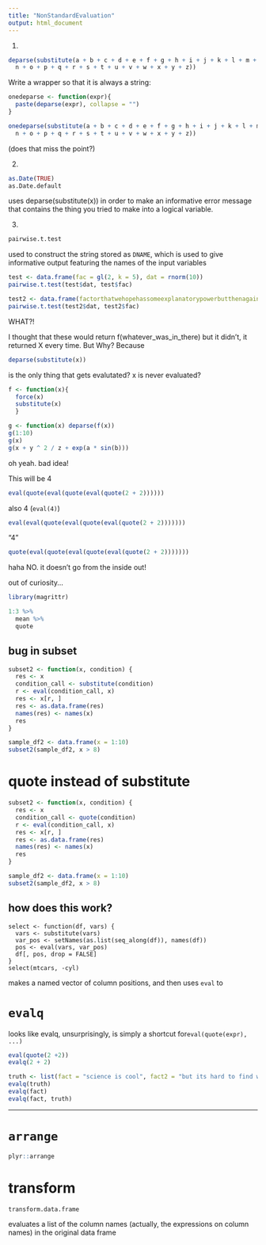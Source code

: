 ```yaml
---
title: "NonStandardEvaluation"
output: html_document
---
```


1. 

```r
deparse(substitute(a + b + c + d + e + f + g + h + i + j + k + l + m +
  n + o + p + q + r + s + t + u + v + w + x + y + z))
```

Write a wrapper so that it is always a string:

```r
onedeparse <- function(expr){
  paste(deparse(expr), collapse = "")
}

onedeparse(substitute(a + b + c + d + e + f + g + h + i + j + k + l + m +
  n + o + p + q + r + s + t + u + v + w + x + y + z))
```
(does that miss the point?)

2. 
```r
as.Date(TRUE)
as.Date.default
```
uses deparse(substitute(x)) in order to make an informative error message that contains the thing you tried to make into a logical variable.

3. 
```r
pairwise.t.test
```
used to construct the string stored as `DNAME`, which is used to give informative output featuring the names of the input variables

```r
test <- data.frame(fac = gl(2, k = 5), dat = rnorm(10))
pairwise.t.test(test$dat, test$fac)
```

```r
test2 <- data.frame(factorthatwehopehassomeexplanatorypowerbutthenagainitmightnot = gl(2, k = 5), dat = rnorm(10))
pairwise.t.test(test2$dat, test2$fac)
```
WHAT?!

I thought that these would return f(whatever_was_in_there) but it didn't, it returned X every time. But Why?  Because 
```r
deparse(substitute(x))
```
is the only thing that gets evalutated?  x is never evaluated?

```r
f <- function(x){
  force(x)
  substitute(x)
  }

g <- function(x) deparse(f(x))
g(1:10)
g(x)
g(x + y ^ 2 / z + exp(a * sin(b)))
```

oh yeah. bad idea!

This will be 4
```r
eval(quote(eval(quote(eval(quote(2 + 2))))))
```

also 4 (`eval(4)`)

```r
eval(eval(quote(eval(quote(eval(quote(2 + 2)))))))
```

"4"
```r
quote(eval(quote(eval(quote(eval(quote(2 + 2)))))))
```
haha NO. it doesn't go from the inside out!

out of curiosity...
```r
library(magrittr)

1:3 %>%
  mean %>%
  quote
```

## bug in subset

```r
subset2 <- function(x, condition) {
  res <- x
  condition_call <- substitute(condition)
  r <- eval(condition_call, x)
  res <- x[r, ]
  res <- as.data.frame(res)
  names(res) <- names(x)
  res
}

sample_df2 <- data.frame(x = 1:10)
subset2(sample_df2, x > 8)
```

# quote instead of substitute

```r
subset2 <- function(x, condition) {
  res <- x
  condition_call <- quote(condition)
  r <- eval(condition_call, x)
  res <- x[r, ]
  res <- as.data.frame(res)
  names(res) <- names(x)
  res
}

sample_df2 <- data.frame(x = 1:10)
subset2(sample_df2, x > 8)
```

## how does this work?
```
select <- function(df, vars) {
  vars <- substitute(vars)
  var_pos <- setNames(as.list(seq_along(df)), names(df))
  pos <- eval(vars, var_pos)
  df[, pos, drop = FALSE]
}
select(mtcars, -cyl)
```
makes a named vector of column positions, and then uses `eval` to 

# `evalq`

looks like evalq, unsurprisingly, is simply a shortcut for`eval(quote(expr), ...)`
```r
eval(quote(2 +2))
evalq(2 + 2)

truth <- list(fact = "science is cool", fact2 = "but its hard to find work")
evalq(truth)
evalq(fact)
evalq(fact, truth)
```

****

# `arrange`

```r
plyr::arrange
```

# transform
```r
transform.data.frame
```

evaluates a list of the column names (actually, the expressions on column names) in the original data frame
